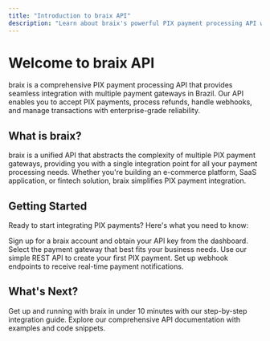 ```yaml
---
title: "Introduction to braix API"
description: "Learn about braix's powerful PIX payment processing API with multi-gateway support"
---
```


# Welcome to braix API

braix is a comprehensive PIX payment processing API that provides seamless integration with multiple payment gateways in Brazil. Our API enables you to accept PIX payments, process refunds, handle webhooks, and manage transactions with enterprise-grade reliability.

## What is braix?

braix is a unified API that abstracts the complexity of multiple PIX payment gateways, providing you with a single integration point for all your payment processing needs. Whether you're building an e-commerce platform, SaaS application, or fintech solution, braix simplifies PIX payment integration.

## Getting Started

Ready to start integrating PIX payments? Here's what you need to know:

<Steps>
<Step title="Get API Credentials">
  Sign up for a braix account and obtain your API key from the dashboard.
</Step>

<Step title="Choose Your Gateway">
  Select the payment gateway that best fits your business needs.
</Step>

<Step title="Make Your First Request">
  Use our simple REST API to create your first PIX payment.
</Step>

<Step title="Handle Webhooks">
  Set up webhook endpoints to receive real-time payment notifications.
</Step>
</Steps>

## What's Next?

<Card title="Quick Start Guide" icon="rocket" href="/quickstart">
Get up and running with braix in under 10 minutes with our step-by-step integration guide.
</Card>

<Card title="API Reference" icon="code" href="/api-reference">
Explore our comprehensive API documentation with examples and code snippets.
</Card>
